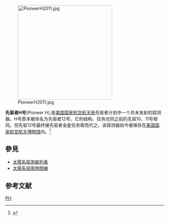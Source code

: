 {{noteTA
|T=zh-cn:先驱者H号; zh-tw:先鋒H號;
|G1=Astronomy
}}
[[Image:PioneerH2011.jpg|300px]]

'''先驱者H号'''(Pioneer H),是[[美国国家航空航天局|美国国家航空航天局]]先驱者计划中一个并未发射的探测器。H号原本被命名为先驱者12号，它的结构、任务也同之前的先驱10、11号相同。但先驱12号最终被先驱者金星任务取而代之，该探测器如今被保存在[[美国国家航空航天博物馆|美国国家航空航天博物馆]]内。<ref>{{Cite web |url=http://www.nasm.si.edu/collections/artifact.cfm?id=A19770451000 |title=Pioneer 10 |accessdate=2010-04-29 |archive-date=2010-04-08 |archive-url=https://web.archive.org/web/20100408190233/http://nasm.si.edu/collections/artifact.cfm?id=A19770451000 |dead-url=no }}</ref>
==參見==
*[[太陽系探測器列表|太陽系探測器列表]]
*[[太陽系探索時間線|太陽系探索時間線]]

==参考文献==
{{reflist}}

{{Pioneer program|before=[[先驱者11号|先驱者11号]]|after=[[先驱者金星计划|先驱者金星计划]]}}

{{太陽任務}}
{{木星任務}}

[[Category:先驱者系列|PH]]